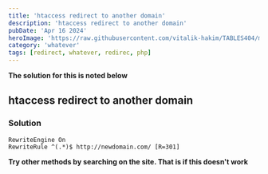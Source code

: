 ```yaml
---
title: 'htaccess redirect to another domain'
description: 'htaccess redirect to another domain'
pubDate: 'Apr 16 2024'
heroImage: 'https://raw.githubusercontent.com/vitalik-hakim/TABLES404/main/error_b/misc.png'
category: 'whatever'
tags: [redirect, whatever, redirec, php]
---
```


**The solution for this is noted below**

## htaccess redirect to another domain

### Solution

```whatever
RewriteEngine On
RewriteRule ^(.*)$ http://newdomain.com/ [R=301]
```

**Try other methods by searching on the site. That is if this doesn't work**
